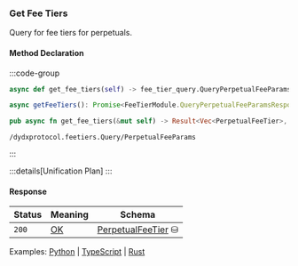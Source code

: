 ### Get Fee Tiers

Query for fee tiers for perpetuals.

#### Method Declaration

:::code-group

```python [Python]
async def get_fee_tiers(self) -> fee_tier_query.QueryPerpetualFeeParamsResponse
```

```typescript [TypeScript]
async getFeeTiers(): Promise<FeeTierModule.QueryPerpetualFeeParamsResponse>
```

```rust [Rust]
pub async fn get_fee_tiers(&mut self) -> Result<Vec<PerpetualFeeTier>, Error>
```

```url [API]
/dydxprotocol.feetiers.Query/PerpetualFeeParams
```

:::

:::details[Unification Plan]
:::

#### Response

| Status | Meaning     | Schema                        |
| ------ | ----------- | ----------------------------- |
| `200`  | [OK]        | [PerpetualFeeTier] ⛁          |

Examples: [Python] | [TypeScript] | [Rust]

[Python]: https://github.com/dydxprotocol/v4-clients/blob/3e8c7e1b960291b7ef273962d374d9934a5c4d33/v4-client-py-v2/examples/validator_get_example.py#L168
[TypeScript]: https://github.com/dydxprotocol/v4-clients/blob/3e8c7e1b960291b7ef273962d374d9934a5c4d33/v4-client-js/examples/validator_get_example.ts#L65
[Rust]: https://github.com/dydxprotocol/v4-clients/blob/3e8c7e1b960291b7ef273962d374d9934a5c4d33/v4-client-rs/client/examples/validator_get.rs#L110

[OK]: /types/ok
[PerpetualFeeTier]: /types/perpetual_fee_tier
